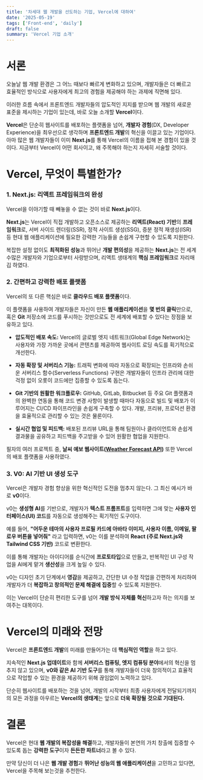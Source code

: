 ```yaml
---
title: '차세대 웹 개발을 선도하는 기업, Vercel에 대하여'
date: '2025-05-19'
tags: ['Front-end', 'daily']
draft: false
summary: 'Vercel 기업 소개'
---
```


# 서론

오늘날 웹 개발 환경은 그 어느 때보다 빠르게 변화하고 있으며, 개발자들은 더 빠르고 효율적인 방식으로 사용자에게 최고의 경험을 제공해야 하는 과제에 직면해 있다.

이러한 흐름 속에서 프론트엔드 개발자들의 압도적인 지지를 받으며 웹 개발의 새로운 표준을 제시하는 기업이 있는데, 바로 오늘 소개할 **Vercel**이다.

**Vercel**은 단순히 웹사이트를 배포하는 플랫폼을 넘어, **개발자 경험**(DX, Developer Experience)을 최우선으로 생각하며 **프론트엔드 개발**의 혁신을 이끌고 있는 기업이다. 아마 많은 웹 개발자들이 이미 **Next.js**를 통해 Vercel의 이름을 접해 본 경험이 있을 것이다. 지금부터 Vercel이 어떤 회사이고, 왜 주목해야 하는지 자세히 서술할 것이다.

# Vercel, 무엇이 특별한가?

### 1. Next.js: 리액트 프레임워크의 완성

Vercel을 이야기할 때 빼놓을 수 없는 것이 바로 **Next.js**이다. 

**Next.js**는 Vercel이 직접 개발하고 오픈소스로 제공하는 **리액트(React) 기반**의 **프레임워크**로, 서버 사이드 렌더링(SSR), 정적 사이트 생성(SSG), 증분 정적 재생성(ISR) 등 현대 웹 애플리케이션에 필요한 강력한 기능들을 손쉽게 구현할 수 있도록 지원한다.

복잡한 설정 없이도 **최적화된 성능**과 뛰어난 **개발 편의성**을 제공하는 **Next.js**는 전 세계 수많은 개발자와 기업으로부터 사랑받으며, 리액트 생태계의 **핵심 프레임워크**로 자리매김 하였다.

### 2. 간편하고 강력한 배포 플랫폼

Vercel의 또 다른 핵심은 바로 **클라우드 배포 플랫폼**이다. 

이 플랫폼을 사용하여 개발자들은 자신이 만든 **웹 애플리케이션**을 **몇 번의 클릭**만으로, 혹은 **Git** 저장소에 코드를 푸시하는 것만으로도 전 세계에 배포할 수 있다는 장점을 보유하고 있다.

-   **압도적인 배포 속도:** Vercel의 글로벌 엣지 네트워크(Global Edge Network)는 사용자와 가장 가까운 곳에서 콘텐츠를 제공하여 웹사이트 로딩 속도를 획기적으로 개선한다.

-   **자동 확장 및 서버리스 기능:** 트래픽 변화에 따라 자동으로 확장되는 인프라와 손쉬운 서버리스 함수(Serverless Functions) 구현은 개발자들이 인프라 관리에 대한 걱정 없이 오롯이 코드에만 집중할 수 있도록 돕는다.

-   **Git 기반의 원활한 워크플로우:** GitHub, GitLab, Bitbucket 등 주요 Git 플랫폼과의 완벽한 연동을 통해 코드 변경 사항이 발생할 때마다 자동으로 빌드 및 배포가 이루어지는 CI/CD 파이프라인을 손쉽게 구축할 수 있다. 개발, 프리뷰, 프로덕션 환경을 효율적으로 관리할 수 있는 것은 물론이다.

-   **실시간 협업 및 피드백:** 배포된 프리뷰 URL을 통해 팀원이나 클라이언트와 손쉽게 결과물을 공유하고 피드백을 주고받을 수 있어 원활한 협업을 지원한다.

필자의 여러 프로젝트 중, **날씨 예보 웹사이트([Weather Forecast API](https://weather.geckobaem.kr/))** 또한 Vercel의 배포 플랫폼을 사용하였다.

### 3. V0: AI 기반 UI 생성 도구

Vercel은 개발자 경험 향상을 위한 혁신적인 도전을 멈추지 않는다. 그 최신 예시가 바로 **v0**이다.

v0는 **생성형 AI**를 기반으로, 개발자가 **텍스트 프롬프트**를 입력하면 그에 맞는 **사용자 인터페이스(UI) 코드**를 자동으로 생성해주는 획기적인 도구이다.

예를 들어, **"어두운 테마의 사용자 프로필 카드에 아바타 이미지, 사용자 이름, 이메일, 팔로우 버튼을 넣어줘"** 라고 입력하면, v0는 이를 분석하여 **React (주로 Next.js와 Tailwind CSS 기반)** 코드로 변환한다.

이를 통해 개발자는 아이디어를 순식간에 **프로토타입**으로 만들고, 반복적인 UI 구성 작업을 AI에게 맡겨 **생산성**을 크게 높일 수 있다.

v0는 디자인 초기 단계에서 **영감**을 제공하고, 간단한 UI 수정 작업을 간편하게 처리하여 개발자가 더 **복잡하고 창의적인 문제 해결에 집중**할 수 있도록 지원한다.

이는 Vercel이 단순히 편리한 도구를 넘어 **개발 방식 자체를 혁신**하고자 하는 의지를 보여주는 대목이다.

# Vercel의 미래와 전망

Vercel은 **프론트엔드 개발**의 미래를 만들어가는 데 **핵심적인 역할**을 하고 있다.

지속적인 **Next.js 업데이트**와 함께 **서버리스 컴퓨팅, 엣지 컴퓨팅 분야**에서의 혁신을 멈추지 않고 있으며, **v0와 같은 AI 기반 도구**를 통해 개발자들이 더욱 창의적이고 효율적으로 작업할 수 있는 환경을 제공하기 위해 끊임없이 노력하고 있다.

단순히 웹사이트를 배포하는 것을 넘어, 개발의 시작부터 최종 사용자에게 전달되기까지의 모든 과정을 아우르는 **Vercel의 생태계**는 앞으로 **더욱 확장될 것으로 기대된다.**

# 결론

Vercel은 현대 **웹 개발의 복잡성을 해결**하고, 개발자들이 본연의 가치 창출에 집중할 수 있도록 돕는 **강력한 도구**이자 **든든한 파트너**라고 볼 수 있다.

만약 당신이 더 나은 **웹 개발 경험**과 **뛰어난 성능의 웹 애플리케이션**을 고민하고 있다면, Vercel을 주목해 보는것을 추천한다.